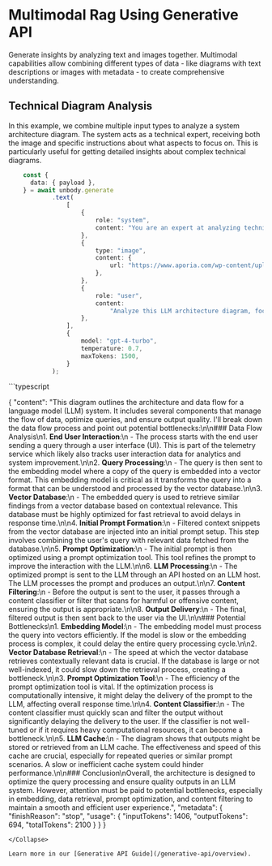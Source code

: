 

# Multimodal Rag Using Generative API

Generate insights by analyzing text and images together. Multimodal capabilities allow combining different types of data - like diagrams with text descriptions or images with metadata - to create comprehensive understanding.

## Technical Diagram Analysis
In this example, we combine multiple input types to analyze a system architecture diagram. The system acts as a technical expert, receiving both the image and specific instructions about what aspects to focus on. This is particularly useful for getting detailed insights about complex technical diagrams.

```typescript
    const {
      data: { payload },
    } = await unbody.generate
            .text(
                [
                    {
                        role: "system",
                        content: "You are an expert at analyzing technical diagrams.",
                    },
                    {
                        type: "image",
                        content: {
                            url: "https://www.aporia.com/wp-content/uploads/2024/02/image-4.png",
                        },
                    },
                    {
                        role: "user",
                        content:
                            "Analyze this LLM architecture diagram, focusing on data flow and bottlenecks.",
                    },
                ],
                {
                    model: "gpt-4-turbo",
                    temperature: 0.7,
                    maxTokens: 1500,
                }
            );
```

<Collapse title="Response">
```typescript

{
    "content": "This diagram outlines the architecture and data flow for a language model (LLM) system. It includes several components that manage the flow of data, optimize queries, and ensure output quality. I'll break down the data flow process and point out potential bottlenecks:\n\n### Data Flow Analysis\n1. **End User Interaction**:\n   - The process starts with the end user sending a query through a user interface (UI). This is part of the telemetry service which likely also tracks user interaction data for analytics and system improvement.\n\n2. **Query Processing**:\n   - The query is then sent to the embedding model where a copy of the query is embedded into a vector format. This embedding model is critical as it transforms the query into a format that can be understood and processed by the vector database.\n\n3. **Vector Database**:\n   - The embedded query is used to retrieve similar findings from a vector database based on contextual relevance. This database must be highly optimized for fast retrieval to avoid delays in response time.\n\n4. **Initial Prompt Formation**:\n   - Filtered context snippets from the vector database are injected into an initial prompt setup. This step involves combining the user's query with relevant data fetched from the database.\n\n5. **Prompt Optimization**:\n   - The initial prompt is then optimized using a prompt optimization tool. This tool refines the prompt to improve the interaction with the LLM.\n\n6. **LLM Processing**:\n   - The optimized prompt is sent to the LLM through an API hosted on an LLM host. The LLM processes the prompt and produces an output.\n\n7. **Content Filtering**:\n   - Before the output is sent to the user, it passes through a content classifier or filter that scans for harmful or offensive content, ensuring the output is appropriate.\n\n8. **Output Delivery**:\n   - The final, filtered output is then sent back to the user via the UI.\n\n### Potential Bottlenecks\n1. **Embedding Model**:\n   - The embedding model must process the query into vectors efficiently. If the model is slow or the embedding process is complex, it could delay the entire query processing cycle.\n\n2. **Vector Database Retrieval**:\n   - The speed at which the vector database retrieves contextually relevant data is crucial. If the database is large or not well-indexed, it could slow down the retrieval process, creating a bottleneck.\n\n3. **Prompt Optimization Tool**:\n   - The efficiency of the prompt optimization tool is vital. If the optimization process is computationally intensive, it might delay the delivery of the prompt to the LLM, affecting overall response time.\n\n4. **Content Classifier**:\n   - The content classifier must quickly scan and filter the output without significantly delaying the delivery to the user. If the classifier is not well-tuned or if it requires heavy computational resources, it can become a bottleneck.\n\n5. **LLM Cache**:\n   - The diagram shows that outputs might be stored or retrieved from an LLM cache. The effectiveness and speed of this cache are crucial, especially for repeated queries or similar prompt scenarios. A slow or inefficient cache system could hinder performance.\n\n### Conclusion\nOverall, the architecture is designed to optimize the query processing and ensure quality outputs in an LLM system. However, attention must be paid to potential bottlenecks, especially in embedding, data retrieval, prompt optimization, and content filtering to maintain a smooth and efficient user experience.",
    "metadata": {
        "finishReason": "stop",
        "usage": {
            "inputTokens": 1406,
            "outputTokens": 694,
            "totalTokens": 2100
        }
    }
}
```
</Collapse>

Learn more in our [Generative API Guide](/generative-api/overview).
